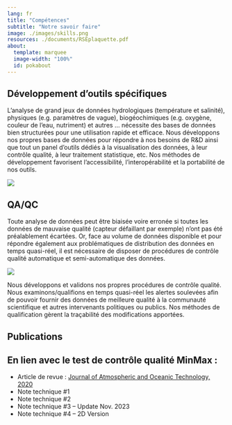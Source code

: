 ```yaml
---
lang: fr
title: "Compétences"
subtitle: "Notre savoir faire"
image: ./images/skills.png
resources: ./documents/RSEplaquette.pdf
about:
  template: marquee
  image-width: "100%"
  id: pokabout
---
```

::: {#pokabout}
:::


::: {.column-body-outset-left}
# Développement d’outils spécifiques
L’analyse de grand jeux de données hydrologiques (température et salinité), physiques (e.g. paramètres de vague), biogéochimiques (e.g. oxygène, couleur de l’eau, nutriment) et autres … nécessite des bases de données bien structurées pour une utilisation rapide et efficace. Nous développons nos propres bases de données pour répondre à nos besoins de R&D ainsi que tout un panel d’outils dédiés à la visualisation des données, à leur contrôle qualité, à leur traitement statistique, etc. Nos méthodes de développement favorisent l’accessibilité, l’interopérabilité et la portabilité de nos outils. 
:::

::: {.column-margin}
![](./images/pokapok-tools.png)
:::


::: {.column-body-outset}
# QA/QC
Toute analyse de données peut être biaisée voire erronée si toutes les données de mauvaise qualité (capteur défaillant par exemple) n’ont pas été préalablement écartées. Or, face au volume de données disponible et pour répondre également aux problématiques de distribution des données en temps quasi-réel, il est nécessaire de disposer de procédures de contrôle qualité automatique et semi-automatique des données.
:::

::: {.column-body}
![](./images/minmax-world-PSAL.png)
:::

::: {.column-body}
Nous développons et validons nos propres procédures de contrôle qualité. Nous examinons/qualifions en temps quasi-réel les alertes soulevées afin de pouvoir fournir des données de meilleure qualité à la communauté scientifique et autres intervenants politiques ou publics. Nos méthodes de qualification gèrent la traçabilité des modifications apportées.
:::

::: {.column-body-outset}
# Publications

## En lien avec le test de contrôle qualité MinMax :

* Article de revue : [Journal of Atmospheric and Oceanic Technology, 2020](https://journals.ametsoc.org/view/journals/atot/37/5/jtech-d-18-0244.1.xml)
* Note technique #1
* Note technique #2
* Note technique #3 – Update Nov. 2023
* Note technique #4 – 2D Version

:::